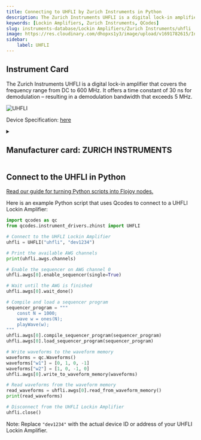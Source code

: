```yaml
---
title: Connecting to UHFLI by Zurich Instruments in Python
description: The Zurich Instruments UHFLI is a digital lock-in amplifier that covers the frequency range from DC to 600 MHz. It offers a time constant of 30 ns for demodulation – resulting in a demodulation bandwidth that exceeds 5 MHz.
keywords: [Lockin Amplifiers, Zurich Instruments, QCodes] 
slug: instruments-database/Lockin Amplifiers/Zurich Instruments/uhfli 
image: https://res.cloudinary.com/dhopxs1y3/image/upload/v1691782615/Instruments/Lockin%20Amplifiers/UHFLI/UHFLI.webp
sidebar:
    label: UHFLI 
---
```



## Instrument Card

The Zurich Instruments UHFLI is a digital lock-in amplifier that covers the frequency range from DC to 600 MHz. It offers a time constant of 30 ns for demodulation – resulting in a demodulation bandwidth that exceeds 5 MHz.

![UHFLI](https://res.cloudinary.com/dhopxs1y3/image/upload/v1691782615/Instruments/Lockin%20Amplifiers/UHFLI/UHFLI.webp)

Device Specification: [here](https://docs.zhinst.com/pdf/ziUHF_UserManual.pdf)

<details style={{ marginTop: "15px"}}>
<summary><h2 style={{display:'inline'}}>Manufacturer card: ZURICH INSTRUMENTS</h2></summary>

![ZURICH INSTRUMENTS](https://res.cloudinary.com/dhopxs1y3/image/upload/v1692806207/Instruments/Vendor%20Logos/Zurich_Instruments.png)

Zurich Instruments Ltd. is a privately owned company developing and selling advanced test and measurement instruments equipped with software for dynamic signal analysis.

- Headquarters: Switzerland
- Yearly Revenue (millions, USD): 38
- Vendor Website: [here](https://www.zhinst.com/americas/en)

</details>


<FeaturedInstrumentVideo category="LOCKIN_AMPLIFIERS" />

## Connect to the UHFLI in Python

[Read our guide for turning Python scripts into Flojoy nodes.](https://docs.flojoy.ai/contribution/blocks/custom-flojoy-block/)



<Tabs>
<TabItem value="Flojoy" label="Flojoy" className="flojoy-instrument-tabs">

<SectionsCard category="LOCKIN_AMPLIFIERS" manufacturer="Zurich Instruments"></SectionsCard>

</TabItem>
<TabItem value="QCodes" label="QCodes">

Here is an example Python script that uses Qcodes to connect to a UHFLI Lockin Amplifier:

```python
import qcodes as qc
from qcodes.instrument_drivers.zhinst import UHFLI

# Connect to the UHFLI Lockin Amplifier
uhfli = UHFLI("uhfli", "dev1234")

# Print the available AWG channels
print(uhfli.awgs.channels)

# Enable the sequencer on AWG channel 0
uhfli.awgs[0].enable_sequencer(single=True)

# Wait until the AWG is finished
uhfli.awgs[0].wait_done()

# Compile and load a sequencer program
sequencer_program = """
    const N = 1000;
    wave w = ones(N);
    playWave(w);
"""
uhfli.awgs[0].compile_sequencer_program(sequencer_program)
uhfli.awgs[0].load_sequencer_program(sequencer_program)

# Write waveforms to the waveform memory
waveforms = qc.Waveforms()
waveforms["w1"] = [0, 1, 0, -1]
waveforms["w2"] = [1, 0, -1, 0]
uhfli.awgs[0].write_to_waveform_memory(waveforms)

# Read waveforms from the waveform memory
read_waveforms = uhfli.awgs[0].read_from_waveform_memory()
print(read_waveforms)

# Disconnect from the UHFLI Lockin Amplifier
uhfli.close()
```

Note: Replace `"dev1234"` with the actual device ID or address of your UHFLI Lockin Amplifier.

</TabItem>
</Tabs>